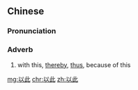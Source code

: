 ==Chinese==
{{zh-forms}}

===Pronunciation===
{{zh-pron
|m=yǐcǐ
|cat=adv
}}

===Adverb===
{{zh-adv}}

# with this, [[thereby]], [[thus]], because of this

[[mg:以此]]
[[chr:以此]]
[[zh:以此]]